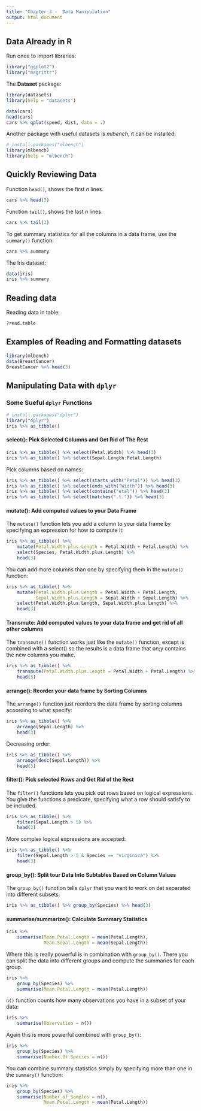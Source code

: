 ```yaml
---
title: "Chapter 3 -  Data Manipulation"
output: html_document
---
```


## Data Already in R

Run once to import libraries:
```r
library("ggplot2")
library("magrittr")
```

The __Dataset__ package:

```r
library(datasets)
library(help = "datasets")

data(cars)
head(cars)
cars %>% qplot(speed, dist, data = .)
```

Another package with useful datasets is *mlbench*, it can be installed:

```r
# install.packages("mlbench")
library(mlbench)
library(help = "mlbench")
```

## Quickly Reviewing Data

Function `head()`, shows the first $n$ lines.

```r
cars %>% head(3)
```

Function `tail()`, shows the last $n$ lines.

```r
cars %>% tail(3)
```

To get summary statistics for all the columns in a data frame, use the 
`summary()` function:

```r
cars %>% summary
```

The Iris dataset:

```r
data(iris)
iris %>% summary
```

## Reading data

Reading data in table:

```r
?read.table
```

## Examples of Reading and Formatting datasets

```r
library(mlbench)
data(BreastCancer)
BreastCancer %>% head(3)
```

## Manipulating Data with `dplyr`

### Some Sueful `dplyr` Functions

```r
# install.packages("dplyr")
library("dplyr")
iris %>% as_tibble()
```

#### select(): Pick Selected Columns and Get Rid of The Rest

```r
iris %>% as_tibble() %>% select(Petal.Width) %>% head(3)
iris %>% as_tibble() %>% select(Sepal.Length:Petal.Length)
```

Pick columns based on names:

```r
iris %>% as_tibble() %>% select(starts_with("Petal")) %>% head(3)
iris %>% as_tibble() %>% select(ends_with("Width")) %>% head(3)
iris %>% as_tibble() %>% select(contains("etal")) %>% head(3)
iris %>% as_tibble() %>% select(matches(".t.")) %>% head(3)
```

#### mutate(): Add computed values to your Data Frame 

The `mutate()` function lets you add a column to your data frame by specifying an expression
for how to compute it:

```r
iris %>% as_tibble() %>% 
    mutate(Petal.Width.plus.Length = Petal.Width + Petal.Length) %>%
    select(Species, Petal.Width.plus.Length) %>%
    head(3)
```

You can add more columns than one by specifying them in the `mutate()` function:

```r
iris %>% as_tibble() %>% 
    mutate(Petal.Width.plus.Length = Petal.Width + Petal.Length,
           Sepal.Width.plus.Length = Sepal.Width + Sepal.Length) %>%
    select(Petal.Width.plus.Length, Sepal.Width.plus.Length) %>%
    head(3)
```

#### Transmute: Add computed values to your data frame and get rid of all other columns

The `transmute()` function works just like the `mutate()` function, except 
is combined with a select() so the results is a data frame that on;y contains the new columns you make.

```r
iris %>% as_tibble() %>%
    transmute(Petal.Width.plus.Length = Petal.Width + Petal.Length) %>%
    head(3)
```

#### arrange(): Reorder your data frame by Sorting Columns

The `arrange()` function just reorders the data frame by sorting columns acoording to 
what specify:

```r
iris %>% as_tibble() %>%
    arrange(Sepal.Length) %>%
    head(3)
```

Decreasing order:

```r
iris %>% as_tibble() %>%
    arrange(desc(Sepal.Length)) %>%
    head(3)
```

#### filter(): Pick selected Rows and Get Rid of the Rest

The `filter()` functions lets you pick out rows based on logical expressions.
You give the functions a predicate, specifying what a row should satisfy to be included.

```r
iris %>% as_tibble() %>%
    filter(Sepal.Length > 5) %>%
    head(3)
```

More complex logical expressions are accepted:


```r
iris %>% as_tibble() %>%
    filter(Sepal.Length > 5 & Species == "virginica") %>%
    head(3)
```

#### group_by(): Split tour Data Into Subtables Based on Column Values 
The `group_by()` function tells `dplyr` that you want to work on dat separated into different subsets.

```r
iris %>% as_tibble() %>% group_by(Species) %>% head(3)
```

#### summarise/summarize(): Calculate Summary Statistics

```r
iris %>%
    summarise(Mean.Petal.Length = mean(Petal.Length),
              Mean.Sepal.Length = mean(Sepal.Length))
```

Where this is really powerful is in combination with `group_by()`. There you can split
the data into different groups and compute the summaries for each group.

```r
iris %>% 
    group_by(Species) %>%
    summarise(Mean.Petal.Length = mean(Petal.Length))
```

`n()` function counts how many observations you have in a subset of your data:

```r
iris %>%
    summarise(Observation = n())
```

Again this is more powerful combined with `group_by()`:
```r
iris %>%
    group_by(Species) %>%
    summarise(Number.Of.Species = n())
```

You can combine summary statistics simply by specifying more than one in the `summary()` function:
```r
iris %>%
    group_by(Species) %>%
    summarise(Number_of_Samples = n(),
              Mean.Petal.Length = mean(Petal.Length))
```






